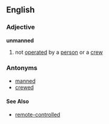 ==English==
===Adjective===
'''unmanned'''
#not [[operate]]d by a [[person]] or a [[crew]]
===Antonyms===
*[[manned]]
*[[crewed]]
====See Also====
*[[remote-controlled]]